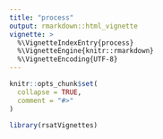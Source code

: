 ```yaml
---
title: "process"
output: rmarkdown::html_vignette
vignette: >
  %\VignetteIndexEntry{process}
  %\VignetteEngine{knitr::rmarkdown}
  %\VignetteEncoding{UTF-8}
---
```


```r
knitr::opts_chunk$set(
  collapse = TRUE,
  comment = "#>"
)
```

```r
library(rsatVignettes)
```
